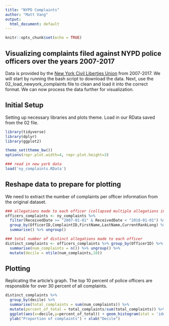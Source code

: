 ---
title: "NYPD Complaints"
author: "Matt Vang"
output:
  html_document: default
---

```{r setup, include=FALSE}
knitr::opts_chunk$set(echo = TRUE)
```

## Visualizing complaints filed against NYPD police officers over the years 2007-2017

Data is provided by the [New York Civil Liberties Union](https://github.com/new-york-civil-liberties-union/NYPD-Misconduct-Complaint-Database-Updated) from 2007-2017. We will start by running the bash script to download the data. Next, use the 02_load_newyork_complaints file to clean and load it into the correct format. We can now process the data further for visualization.

## Initial Setup

Setting up necessary libraries and plots theme. Load in our RData saved from the 02 file.

```{r libraries}
library(tidyverse)
library(dplyr)
library(ggplot2)

theme_set(theme_bw())
options(repr.plot.width=4, repr.plot.height=3)

### read in new york data
load('ny_complaints.RData')
```

## Reshape data to prepare for plotting

We need to extract the number of complaints per officer information from the original dataset.

```{r create new frame, warning=FALSE}
### allegations made to each officer (collapsed multiple allegations in one incident into only ONE allegation)
officers_complaints <- ny_complaints %>%
  filter(ReceivedDate >= "2007-01-01" & ReceivedDate < "2018-01-01") %>%
  group_by(OfficerID,ComplaintID,FirstName,LastName,CurrentRankLong) %>%
  summarise() %>% ungroup()

### total number of distinct allegations made to each officer
distinct_complaints <- officers_complaints %>% group_by(OfficerID) %>%
  summarise(num_complaints = n()) %>% ungroup() %>%
  mutate(decile = ntile(num_complaints,10))
```

## Plotting

Replicating the article's graph. The top 10 percent of police officers are responsible for over 30 percent of all complaints.

```{r plot data, warning=FALSE}
distinct_complaints %>%
  group_by(decile) %>%
  summarise(total_complaints = sum(num_complaints)) %>%
  mutate(percent_of_total = total_complaints/sum(total_complaints)) %>%
  ggplot(aes(x=decile,y=percent_of_total)) + geom_histogram(stat = 'identity') +
  ylab("Proportion of complaints") + xlab("Decile")
```

